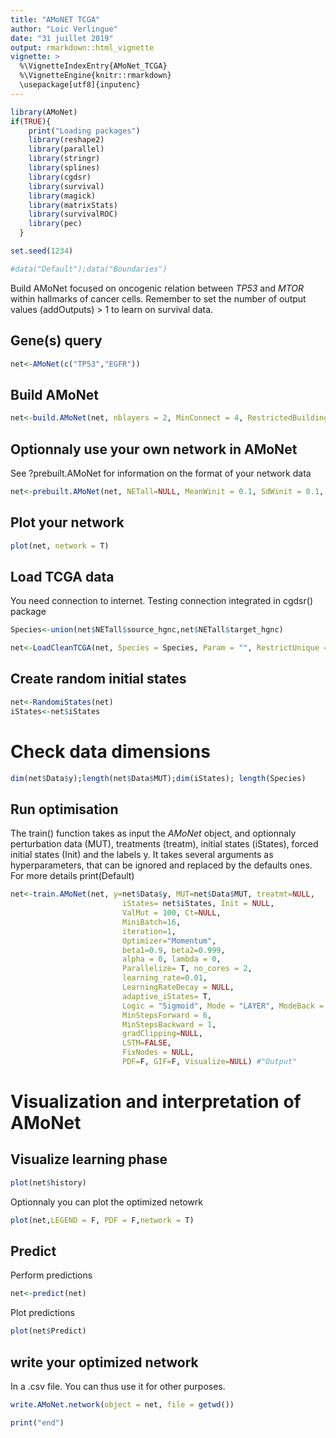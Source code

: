 ```yaml
---
title: "AMoNET TCGA"
author: "Loic Verlingue"
date: "31 juillet 2019"
output: rmarkdown::html_vignette
vignette: >
  %\VignetteIndexEntry{AMoNet_TCGA}
  %\VignetteEngine{knitr::rmarkdown}
  \usepackage[utf8]{inputenc}
---
```



```r
library(AMoNet)
if(TRUE){
    print("Loading packages")
    library(reshape2)
    library(parallel)
    library(stringr)
    library(splines)
    library(cgdsr)
    library(survival)
    library(magick)
    library(matrixStats)
    library(survivalROC)
    library(pec)
  }

set.seed(1234)
```


```r
#data("Default");data("Boundaries")
```

Build AMoNet focused on oncogenic relation between *TP53* and *MTOR* within hallmarks of cancer cells.
Remember to set the number of output values (addOutputs) > 1 to learn on survival data.

## Gene(s) query
```r
net<-AMoNet(c("TP53","EGFR"))
```

## Build AMoNet 
```r
net<-build.AMoNet(net, nblayers = 2, MinConnect = 4, RestrictedBuilding = T, MeanWinit = 0.1, SdWinit = 0.1, Phenotypes=GenesSelecHall, MECA=names_MECA, RestrictedBase = T, Interval = 10, Optimizer = "Adam", KeepPhenotypes=T, no_cores = 3, NameProj = "AMoNet_TCGA")
```

## Optionnaly use your own network in AMoNet
See ?prebuilt.AMoNet for information on the format of your network data
```r
net<-prebuilt.AMoNet(net, NETall=NULL, MeanWinit = 0.1, SdWinit = 0.1, LSTM=F, Optimizer = Default$Optimizer, Outputs="Output", NameProj="AMoNet_TCGA") 
```

## Plot your network
```r
plot(net, network = T)
```

## Load TCGA data
You need connection to internet. Testing connection integrated in cgdsr() package
```r
Species<-union(net$NETall$source_hgnc,net$NETall$target_hgnc)

net<-LoadCleanTCGA(net, Species = Species, Param = "", RestrictUnique = T, organ = "luad")
```

## Create random initial states
```r
net<-RandomiStates(net)
iStates<-net$iStates
```

# Check data dimensions
```r
dim(net$Data$y);length(net$Data$MUT);dim(iStates); length(Species)

```


## Run optimisation
The train() function takes as input the *AMoNet* object, and optionnaly perturbation data (MUT), treatments (treatm), initial states (iStates), forced initial states (Init) and the labels y. It takes several arguments as hyperparameters, that can be ignored and replaced by the defaults ones. For more details print(Default)

```r
net<-train.AMoNet(net, y=net$Data$y, MUT=net$Data$MUT, treatmt=NULL,
                         iStates= net$iStates, Init = NULL,
                         ValMut = 100, Ct=NULL, 
                         MiniBatch=16, 
                         iteration=1, 
                         Optimizer="Momentum", 
                         beta1=0.9, beta2=0.999,
                         alpha = 0, lambda = 0,
                         Parallelize= T, no_cores = 2,
                         learning_rate=0.01,  
                         LearningRateDecay = NULL,
                         adaptive_iStates= T,
                         Logic = "Sigmoid", Mode = "LAYER", ModeBack = "LAYER",
                         MinStepsForward = 6, 
                         MinStepsBackward = 1,
                         gradClipping=NULL, 
                         LSTM=FALSE, 
                         FixNodes = NULL, 
                         PDF=F, GIF=F, Visualize=NULL) #"Output"
```

# Visualization and interpretation of AMoNet
## Visualize learning phase
```r
plot(net$history)
```

Optionnaly you can plot the optimized netowrk
```r
plot(net,LEGEND = F, PDF = F,network = T)
```


## Predict
Perform predictions
```r
net<-predict(net)
```

Plot predictions
```r
plot(net$Predict)
```


## write your optimized network 
In a .csv file. You can thus use it for other purposes.
```r
write.AMoNet.network(object = net, file = getwd())
```

```r
print("end")
```

